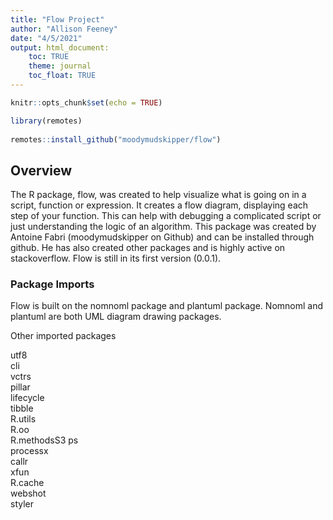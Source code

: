 ---
title: "Flow Project"
author: "Allison Feeney"
date: "4/5/2021"
output: html_document:
    toc: TRUE
    theme: journal
    toc_float: TRUE
---

```{r setup, include=FALSE}
knitr::opts_chunk$set(echo = TRUE)

library(remotes)
        
remotes::install_github("moodymudskipper/flow")
```
## Overview

The R package, flow, was created to help visualize what is going on in a script, function or expression. It creates a flow diagram, displaying each step of your function. This can help with debugging a complicated script or just understanding the logic of an algorithm. This package was created by Antoine Fabri (moodymudskipper on Github) and can be installed through github. He has also created other packages and is highly active on stackoverflow. Flow is still in its first version (0.0.1). 

### Package Imports

Flow is built on the nomnoml package and plantuml package. Nomnoml and plantuml are both UML diagram drawing packages.

Other imported packages 

utf8       
cli         
vctrs       
pillar      
lifecycle   
tibble     
R.utils     
R.oo        
R.methodsS3 
ps          
processx    
callr      
xfun        
R.cache     
webshot     
styler      



